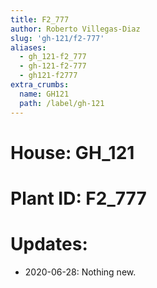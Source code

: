 ```yaml
---
title: F2_777
author: Roberto Villegas-Diaz
slug: 'gh-121/f2-777'
aliases:
  - gh_121-f2_777
  - gh-121-f2-777
  - gh121-f2777
extra_crumbs:
  name: GH121
  path: /label/gh-121
---
```


# **House**: GH_121
# **Plant ID**: F2_777
# **Updates**: 
 - 2020-06-28: Nothing new.
